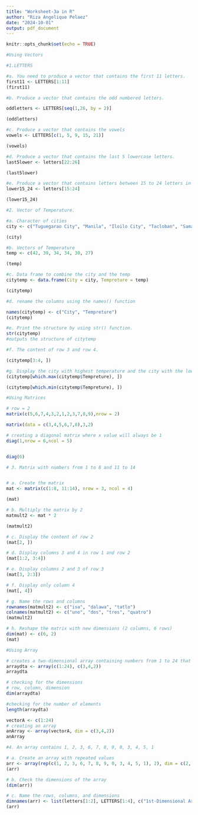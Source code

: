 ```yaml
---
title: "Worksheet-3a in R"
author: "Riza Angelique Pelaez"
date: "2024-10-01"
output: pdf_document
---
```


```r
knitr::opts_chunk$set(echo = TRUE)
```

```r
#Using Vectors

#1.LETTERS

#a. You need to produce a vector that contains the first 11 letters.
first11 <- LETTERS[1:11]
(first11)
```

```r
#b. Produce a vector that contains the odd numbered letters.

oddletters <- LETTERS[seq(1,26, by = 2)]

(oddletters)
```

```r
#c. Produce a vector that contains the vowels
vowels <- LETTERS[c(1, 5, 9, 15, 21)]

(vowels)
```

```r
#d. Produce a vector that contains the last 5 lowercase letters.
last5lower <- letters[22:26]

(last5lower)
```

```r
#e. Produce a vector that contains letters between 15 to 24 letters in lowercase.
lower15_24 <- letters[15:24]

(lower15_24)
```

```r
#2. Vector of Temperature.

#a. Character of cities
city <- c("Tuguegarao City", "Manila", "Iloilo City", "Tacloban", "Samal Island", "Davao City")

(city)
```

```r
#b. Vectors of Temperature 
temp <- c(42, 39, 34, 34, 30, 27)

(temp)
```

```r
#c. Data frame to combine the city and the temp
citytemp <- data.frame(City = city, Tempreture = temp)

(citytemp)
```

```r

#d. rename the columns using the names() function

names(citytemp) <- c("City", "Tempreture")
(citytemp)
```

```r
#e. Print the structure by using str() function.
str(citytemp) 
#outputs the structure of citytemp
```

```r
#f. The content of row 3 and row 4.

(citytemp[3:4, ])
```

```r
#g. Display the city with highest temperature and the city with the lowest temperature.
(citytemp[which.max(citytemp$Tempreture), ])

(citytemp[which.min(citytemp$Tempreture), ])
```

```r
#Using Matrices

# row = 2
matrix(c(5,6,7,4,3,2,1,2,3,7,8,9),nrow = 2)

matrix(data = c(3,4,5,6,7,8),3,2)

# creating a diagonal matrix where x value will always be 1
diag(1,nrow = 6,ncol = 5)


diag(6)

```

```r

# 3. Matrix with numbers from 1 to 8 and 11 to 14


# a. Create the matrix
mat <- matrix(c(1:8, 11:14), nrow = 3, ncol = 4)

(mat)
```

```r
# b. Multiply the matrix by 2
matmult2 <- mat * 2

(matmult2)
```

```r
# c. Display the content of row 2
(mat[2, ])
```

```r
# d. Display columns 3 and 4 in row 1 and row 2
(mat[1:2, 3:4])
```

```r
# e. Display columns 2 and 3 of row 3
(mat[3, 2:3])
```

```r
# f. Display only column 4
(mat[, 4])
```

```r
# g. Name the rows and columns
rownames(matmult2) <- c("isa", "dalawa", "tatlo")
colnames(matmult2) <- c("uno", "dos", "tres", "quatro")
(matmult2)
```

```r
# h. Reshape the matrix with new dimensions (2 columns, 6 rows)
dim(mat) <- c(6, 2)
(mat)
```

```r
#Using Array

# creates a two-dimensional array containing numbers from 1 to 24 that have 3 rows and 4 columns
arraydta <- array(c(1:24), c(3,4,2))
arraydta
```

```r
# checking for the dimensions
# row, column, dimension
dim(arraydta)
```

```r
#checking for the number of elements
length(arraydta)
```

```r
vectorA <- c(1:24)
# creating an array
anArray <- array(vectorA, dim = c(3,4,2))
anArray
```

```r
#4. An array contains 1, 2, 3, 6, 7, 8, 9, 0, 3, 4, 5, 1

# a. Create an array with repeated values
arr <- array(rep(c(1, 2, 3, 6, 7, 8, 9, 0, 3, 4, 5, 1), 2), dim = c(2, 4, 3))
(arr)
```

```r
# b. Check the dimensions of the array
(dim(arr))
```

```r
# c. Name the rows, columns, and dimensions
dimnames(arr) <- list(letters[1:2], LETTERS[1:4], c("1st-Dimensional Array", "2nd-Dimensional Array", "3rd-Dimensional Array"))
(arr)
```